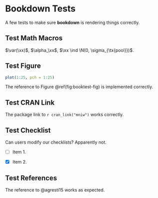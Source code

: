 <!-- ```{r setup, include = FALSE} -->
<!-- cran_link <- function(pkg) { -->
<!--   paste0("[**", pkg, "**](https://CRAN.R-project.org/package=", pkg, ")") -->
<!-- } -->
<!-- ``` -->

# Bookdown Tests

A few tests to make sure **bookdown** is rendering things correctly.

## Test Math Macros 

$\var(\xx)$, $\alpha_\xx$, $\xx \ind \N(0, \sigma_{\tx{pool}})$.

## Test Figure

```r
plot(1:25, pch = 1:25)
```
The reference to Figure \@ref(fig:booktest-fig) is implemented correctly.  

## Test CRAN Link

The package link to `r cran_link("mniw")` works correctly.

## Test Checklist

Can users modify our checklists?  Apparently not.

- [ ] Item 1.

- [x] Item 2.

## Test References

The reference to @agresti15 works as expected.
